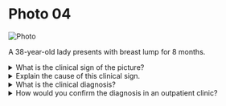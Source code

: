 # Photo 04

![Photo](/surgery/photo/04.jpeg)

A 38-year-old lady presents with breast lump for 8 months.

<details>
<summary>What is the clinical sign of the picture?</summary>

Peau de orange

</details>

<details>
<summary>Explain the cause of this clinical sign.</summary>

Dermal lymphoedema due to blockage of dermal lymphatics by carcinomatous cells

</details>

<details>
<summary>What is the clinical diagnosis?</summary>

Advanced carcinoma of right breast

</details>

<details>
<summary>How would you confirm the diagnosis in an outpatient clinic?</summary>

- Fine needle aspiration cytology (FNAC)

</details>
